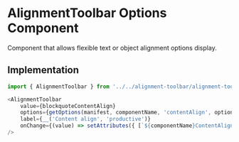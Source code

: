 # AlignmentToolbar Options Component

Component that allows flexible text or object alignment options display.

## Implementation

```js
import { AlignmentToolbar } from '../../alignment-toolbar/alignment-toolbar';

<AlignmentToolbar
	value={blockquoteContentAlign}
	options={getOptions(manifest, componentName, 'contentAlign', options)}
	label={__('Content align', 'productive')}
	onChange={(value) => setAttributes({ [`${componentName}ContentAlign`]: value })}
/>

```
